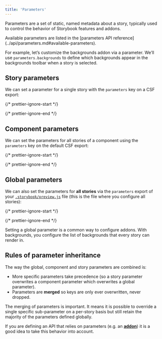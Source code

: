 ```yaml
---
title: 'Parameters'
---
```


<YouTubeCallout id="u32vmGVJY2U" title="Build Better Storybooks with Parameters" />

Parameters are a set of static, named metadata about a story, typically used to control the behavior of Storybook features and addons.

<Callout variant="info">
  Available parameters are listed in the [parameters API reference](../api/parameters.md#available-parameters).
</Callout>

For example, let’s customize the backgrounds addon via a parameter. We’ll use `parameters.backgrounds` to define which backgrounds appear in the backgrounds toolbar when a story is selected.

## Story parameters

We can set a parameter for a single story with the `parameters` key on a CSF export:

{/* prettier-ignore-start */}

<CodeSnippets path="parameters-in-story.md" usesCsf3 csf2Path="writing-stories/parameters#snippet-component-story-custom-params" />

{/* prettier-ignore-end */}

## Component parameters

We can set the parameters for all stories of a component using the `parameters` key on the default CSF export:

{/* prettier-ignore-start */}

<CodeSnippets path="parameters-in-meta.md" />

{/* prettier-ignore-end */}

## Global parameters

We can also set the parameters for **all stories** via the `parameters` export of your [`.storybook/preview.js`](../configure/index.md#configure-story-rendering) file (this is the file where you configure all stories):

{/* prettier-ignore-start */}

<CodeSnippets path="parameters-in-preview.md" />

{/* prettier-ignore-end */}

Setting a global parameter is a common way to configure addons. With backgrounds, you configure the list of backgrounds that every story can render in.

## Rules of parameter inheritance

The way the global, component and story parameters are combined is:

* More specific parameters take precedence (so a story parameter overwrites a component parameter which overwrites a global parameter).
* Parameters are **merged** so keys are only ever overwritten, never dropped.

The merging of parameters is important. It means it is possible to override a single specific sub-parameter on a per-story basis but still retain the majority of the parameters defined globally.

If you are defining an API that relies on parameters (e.g. an [**addon**](../addons/index.md)) it is a good idea to take this behavior into account.
